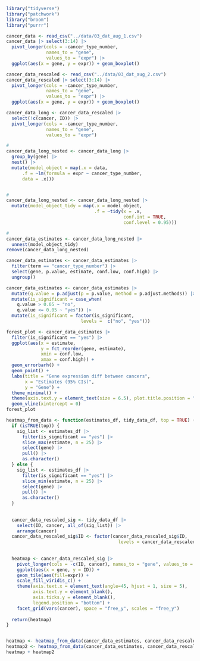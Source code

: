 ```r
library("tidyverse")
library("patchwork")
library("broom")
library("purrr")

```

```r
cancer_data <- read_csv("../data/03_dat_aug_1.csv")
cancer_data |> select(3:14) |>
  pivot_longer(cols = -cancer_type_number,
               names_to = "gene",
               values_to = "expr") |>
  ggplot(aes(x = gene, y = expr)) + geom_boxplot()
```


```r

cancer_data_rescaled <- read_csv("../data/03_dat_aug_2.csv")
cancer_data_rescaled |> select(3:14) |>
  pivot_longer(cols = -cancer_type_number,
               names_to = "gene",
               values_to = "expr") |>
  ggplot(aes(x = gene, y = expr)) + geom_boxplot()


```

```r
cancer_data_long <- cancer_data_rescaled |>
  select(!c(cancer, ID)) |> 
  pivot_longer(cols = -cancer_type_number,
               names_to = "gene",
               values_to = "expr") 

```

```r
#
cancer_data_long_nested <- cancer_data_long |>
  group_by(gene) |>
  nest() |>
  mutate(model_object = map(.x = data,
      .f = ~lm(formula = expr ~ cancer_type_number,
      data = .x)))



```



```r
#
cancer_data_long_nested <- cancer_data_long_nested |>
  mutate(model_object_tidy = map(.x = model_object,
                                 .f = ~tidy(x = .x,
                                            conf.int = TRUE,
                                            conf.level = 0.95)))

```

```r
#
cancer_data_estimates <- cancer_data_long_nested |>
  unnest(model_object_tidy)
remove(cancer_data_long_nested)
```


```r
cancer_data_estimates <- cancer_data_estimates |>
  filter(term == "cancer_type_number") |>
  select(gene, p.value, estimate, conf.low, conf.high) |>
  ungroup()


```

```r
cancer_data_estimates <- cancer_data_estimates |>
  mutate(q.value = p.adjust(p = p.value, method = p.adjust.methods)) |>
  mutate(is_significant = case_when(
    q.value > 0.05 ~ "no",
    q.value <= 0.05 ~ "yes")) |>
  mutate(is_significant = factor(is_significant,
                            levels =  c("no", "yes")))
```

```r
forest_plot <- cancer_data_estimates |>
  filter(is_significant == "yes") |>
  ggplot(aes(x = estimate,
             y = fct_reorder(gene, estimate),
             xmin = conf.low,
             xmax = conf.high)) +
  geom_errorbarh() +
  geom_point() +
  labs(title = "Gene expression diff between cancers",
       x = "Estimates (95% CIs)",
       y = "Gene") +
  theme_minimal() +
  theme(axis.text.y = element_text(size = 6.5), plot.title.position = "plot") +
  geom_vline(xintercept = 0)
forest_plot
```

```r

heatmap_from_data <- function(estimates_df, tidy_data_df, top = TRUE) {
  if (isTRUE(top)) {
    sig_list <- estimates_df |>
      filter(is_significant == "yes") |>
      slice_max(estimate, n = 25) |>
      select(gene) |>
      pull() |>
      as.character()
  } else {
    sig_list <- estimates_df |>
      filter(is_significant == "yes") |>
      slice_min(estimate, n = 25) |>
      select(gene) |>
      pull() |>
      as.character()
  }
  
  
  cancer_data_rescaled_sig <- tidy_data_df |> 
    select(ID, cancer, all_of(sig_list)) |>
    arrange(cancer)
  cancer_data_rescaled_sig$ID <- factor(cancer_data_rescaled_sig$ID, 
                                          levels = cancer_data_rescaled_sig$ID)
    
    
  heatmap <- cancer_data_rescaled_sig |>
    pivot_longer(cols = -c(ID, cancer), names_to = "gene", values_to = "expr") |>
    ggplot(aes(x = gene, y = ID)) +
    geom_tile(aes(fill=expr)) +
    scale_fill_viridis_c() +
    theme(axis.text.x = element_text(angle=45, hjust = 1, size = 5),
          axis.text.y = element_blank(),
          axis.ticks.y = element_blank(),
          legend.position = "bottom") +
    facet_grid(vars(cancer), space = "free_y", scales = "free_y")
  
  return(heatmap)
}


heatmap <- heatmap_from_data(cancer_data_estimates, cancer_data_rescaled, TRUE)
heatmap2 <- heatmap_from_data(cancer_data_estimates, cancer_data_rescaled, FALSE)
heatmap + heatmap2


```